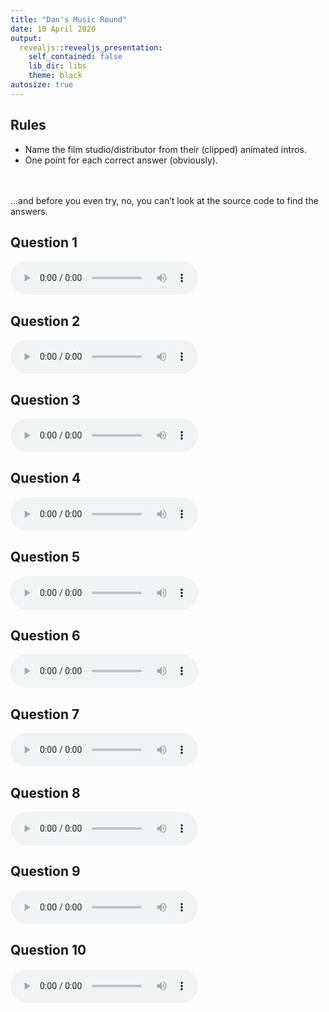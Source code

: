 ```yaml
---
title: "Dan's Music Round"
date: 10 April 2020
output:
  revealjs::revealjs_presentation:
    self_contained: false
    lib_dir: libs
    theme: black
autosize: true
---
```


## Rules

- Name the film studio/distributor from their (clipped) animated intros.
- One point for each correct answer (obviously).

<br /><br />
...and before you even try, no, you can't look at the source code to find the
answers.


## Question 1
<audio controls><source src="1.wav" type="audio/wav"></audio>

## Question 2
<audio controls><source src="2.wav" type="audio/wav"></audio>

## Question 3
<audio controls><source src="3.wav" type="audio/wav"></audio>

## Question 4
<audio controls><source src="4.wav" type="audio/wav"></audio>

## Question 5
<audio controls><source src="5.wav" type="audio/wav"></audio>

## Question 6
<audio controls><source src="6.wav" type="audio/wav"></audio>

## Question 7
<audio controls><source src="7.wav" type="audio/wav"></audio>

## Question 8
<audio controls><source src="8.wav" type="audio/wav"></audio>

## Question 9
<audio controls><source src="9.wav" type="audio/wav"></audio>

## Question 10
<audio controls><source src="10.wav" type="audio/wav"></audio>

